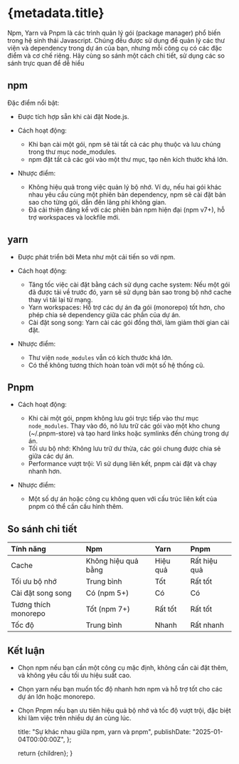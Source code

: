
# {metadata.title}

Npm, Yarn và Pnpm là các trình quản lý gói (package manager) phổ biến trong hệ sinh thái Javascript. Chúng đều được sử dụng để quản lý các thư viện và dependency trong dự án của bạn, nhưng mỗi công cụ có các đặc điểm và cơ chế riêng. Hãy cùng so sánh một cách chi tiết, sử dụng các so sánh trực quan để dễ hiểu

## npm

Đặc điểm nổi bật:

- Được tích hợp sẵn khi cài đặt Node.js.

- Cách hoạt động:

  - Khi bạn cài một gói, npm sẽ tải tất cả các phụ thuộc và lưu chúng trong thư mục node_modules.
  - npm đặt tất cả các gói vào một thư mục, tạo nên kích thước khá lớn.

- Nhược điểm:

  - Không hiệu quả trong việc quản lý bộ nhớ. Ví dụ, nếu hai gói khác nhau yêu cầu cùng một phiên bản dependency, npm sẽ cài đặt bản sao cho từng gói, dẫn đến lãng phí không gian.
  - Đã cải thiện đáng kể với các phiên bản npm hiện đại (npm v7+), hỗ trợ workspaces và lockfile mới.

## yarn

- Được phát triển bởi Meta như một cải tiến so với npm.

- Cách hoạt động:

  - Tăng tốc việc cài đặt bằng cách sử dụng cache system: Nếu một gói đã được tải về trước đó, yarn sẽ sử dụng bản sao trong bộ nhớ cache thay vì tải lại từ mạng.
  - Yarn workspaces: Hỗ trợ các dự án đa gói (monorepo) tốt hơn, cho phép chia sẻ dependency giữa các phần của dự án.
  - Cài đặt song song: Yarn cài các gói đồng thời, làm giảm thời gian cài đặt.

- Nhược điểm:

  - Thư viện `node_modules` vẫn có kích thước khá lớn.
  - Có thể không tương thích hoàn toàn với một số hệ thống cũ.

## Pnpm

- Cách hoạt động:

  - Khi cài một gói, pnpm không lưu gói trực tiếp vào thư mục `node_modules`. Thay vào đó, nó lưu trữ các gói vào một kho chung (~/.pnpm-store) và tạo hard links hoặc symlinks đến chúng trong dự án.
  - Tối ưu bộ nhớ: Không lưu trữ dư thừa, các gói chung được chia sẻ giữa các dự án.
  - Performance vượt trội: Vì sử dụng liên kết, pnpm cài đặt và chạy nhanh hơn.

- Nhược điểm:

  - Một số dự án hoặc công cụ không quen với cấu trúc liên kết của pnpm có thể cần cấu hình thêm.

## So sánh chi tiết

| Tính năng            | Npm                 | Yarn     | Pnpm         |
| :------------------- | :------------------ | :------- | :----------- |
| Cache                | Không hiệu quả bằng | Hiệu quả | Rất hiệu quả |
| Tối ưu bộ nhớ        | Trung bình          | Tốt      | Rất tốt      |
| Cài đặt song song    | Có (npm 5+)         | Có       | Có           |
| Tương thích monorepo | Tốt (npm 7+)        | Rất tốt  | Rất tốt      |
| Tốc độ               | Trung bình          | Nhanh    | Rất nhanh    |

## Kết luận

- Chọn npm nếu bạn cần một công cụ mặc định, không cần cài đặt thêm, và không yêu cầu tối ưu hiệu suất cao.
- Chọn yarn nếu bạn muốn tốc độ nhanh hơn npm và hỗ trợ tốt cho các dự án lớn hoặc monorepo.
- Chọn Pnpm nếu bạn ưu tiên hiệu quả bộ nhớ và tốc độ vượt trội, đặc biệt khi làm việc trên nhiều dự án cùng lúc.

  title: "Sự khác nhau giữa npm, yarn và pnpm",
  publishDate: "2025-01-04T00:00:00Z",
};

  return <MdxLayout>{children}</MdxLayout>;
}

